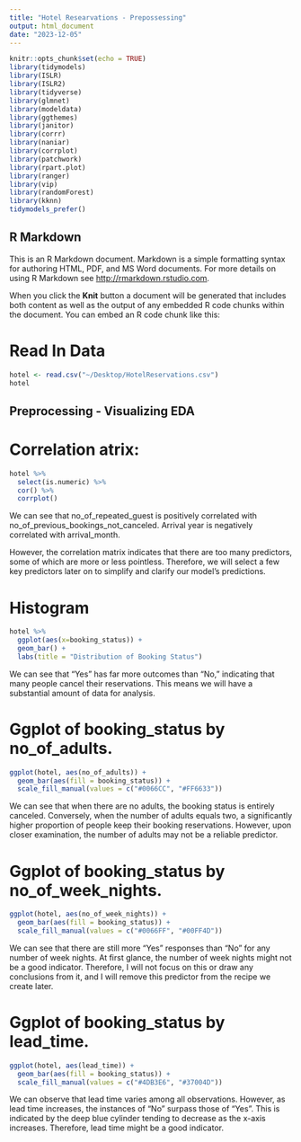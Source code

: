 ```yaml
---
title: "Hotel Researvations - Prepossessing"
output: html_document
date: "2023-12-05"
---
```


```r
knitr::opts_chunk$set(echo = TRUE)
library(tidymodels)
library(ISLR)
library(ISLR2)
library(tidyverse)
library(glmnet)
library(modeldata)
library(ggthemes)
library(janitor)
library(corrr)
library(naniar) 
library(corrplot) 
library(patchwork) 
library(rpart.plot)
library(ranger)
library(vip)
library(randomForest)
library(kknn)
tidymodels_prefer()
```

## R Markdown

This is an R Markdown document. Markdown is a simple formatting syntax for authoring HTML, PDF, and MS Word documents. For more details on using R Markdown see <http://rmarkdown.rstudio.com>.

When you click the **Knit** button a document will be generated that includes both content as well as the output of any embedded R code chunks within the document. You can embed an R code chunk like this:


# Read In Data
```r
hotel <- read.csv("~/Desktop/HotelReservations.csv")
hotel
```

## Preprocessing - Visualizing EDA
# Correlation atrix:
```r
hotel %>%
  select(is.numeric) %>%
  cor() %>%
  corrplot()
```

We can see that no_of_repeated_guest is positively correlated with no_of_previous_bookings_not_canceled.
Arrival year is negatively correlated with arrival_month.

However, the correlation matrix indicates that there are too many predictors, some of which are more or less pointless. Therefore, we will select a few key predictors later on to simplify and clarify our model's predictions.


# Histogram
```r
hotel %>%
  ggplot(aes(x=booking_status)) +
  geom_bar() +
  labs(title = "Distribution of Booking Status")
```

We can see that "Yes" has far more outcomes than "No," indicating that many people cancel their reservations. This means we will have a substantial amount of data for analysis.


# Ggplot of booking_status by no_of_adults.
```r
ggplot(hotel, aes(no_of_adults)) + 
  geom_bar(aes(fill = booking_status)) +
  scale_fill_manual(values = c("#0066CC", "#FF6633"))
```

We can see that when there are no adults, the booking status is entirely canceled. Conversely, when the number of adults equals two, a significantly higher proportion of people keep their booking reservations. However, upon closer examination, the number of adults may not be a reliable predictor.


# Ggplot of booking_status by no_of_week_nights.
```r
ggplot(hotel, aes(no_of_week_nights)) + 
  geom_bar(aes(fill = booking_status)) +
  scale_fill_manual(values = c("#0066FF", "#00FF4D"))
```

We can see that there are still more "Yes" responses than "No" for any number of week nights. At first glance, the number of week nights might not be a good indicator. Therefore, I will not focus on this or draw any conclusions from it, and I will remove this predictor from the recipe we create later.


# Ggplot of booking_status by lead_time.
```r
ggplot(hotel, aes(lead_time)) + 
  geom_bar(aes(fill = booking_status)) +
  scale_fill_manual(values = c("#4DB3E6", "#37004D"))
```

We can observe that lead time varies among all observations. However, as lead time increases, the instances of "No" surpass those of "Yes". This is indicated by the deep blue cylinder tending to decrease as the x-axis increases. Therefore, lead time might be a good indicator.






